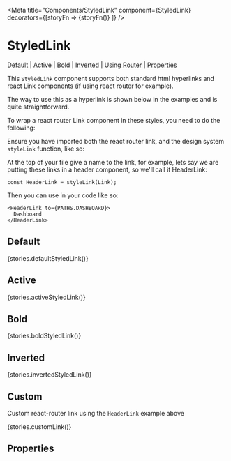 
<Meta title="Components/StyledLink" component={StyledLink} decorators={[storyFn => <Box p="r">{storyFn()}</Box> ]} />

# StyledLink

[Default](#default) | [Active](#active) | [Bold](#bold) | [Inverted](#inverted) | [Using Router](#using-router) | [Properties](#properties)

This `StyledLink` component supports both standard html hyperlinks and react Link components (if using react router for example).

The way to use this as a hyperlink is shown below in the examples and is quite straightforward.

To wrap a react router Link component in these styles, you need to do the following:

Ensure you have imported both the react router link, and the design system `styleLink` function, like so:


At the top of your file give a name to the link, for example, lets say we are putting these links in a header component, so we'll call it HeaderLink:

```const HeaderLink = styleLink(Link);```

Then you can use in your code like so:

    <HeaderLink to={PATHS.DASHBOARD}>
      Dashboard
    </HeaderLink>

## Default

<Preview>
  <Story name="defaultStyledLink">{stories.defaultStyledLink()}</Story>
</Preview>

## Active

<Preview>
  <Story name="activeStyledLink">{stories.activeStyledLink()}</Story>
</Preview>

## Bold

<Preview>
  <Story name="boldStyledLink">{stories.boldStyledLink()}</Story>
</Preview>

## Inverted

<Preview>
  <Story name="invertedStyledLink">{stories.invertedStyledLink()}</Story>
</Preview>

## Custom
Custom react-router link using the `HeaderLink` example above

<Preview>
  <Story name="customLink">{stories.customLink()}</Story>
</Preview>


## Properties

<Props of={StyledLink} />
